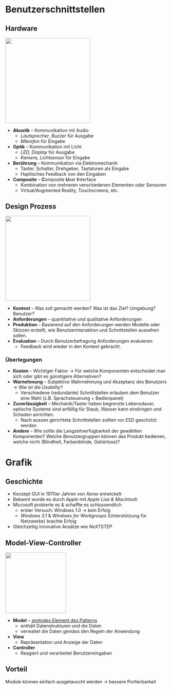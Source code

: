 # Benutzerschnittstellen

## Hardware

![](images/paste-33.png){width="7cm"}

-   **Akustik** -- Kommunikation mit Audio
    -   *Lautsprecher*, *Buzzer* für Ausgabe
    -   *Mikrofon* für Eingabe
-   **Optik** -- Kommunikation mit Licht
    -   *LED, Display* für Ausgabe
    -   *Kamera, Lichtsensor* für Eingabe
-   **Berührung** -- Kommunikation via Elektromechanik
    -   Taster, Schalter, Drehgeber, Tastaturen als Eingabe
    -   Haptisches Feedback von den Eingaben
-   **Composite** -- **C**omposite **U**ser **I**nterface
    -   Kombination von mehreren verschiedenen Elementen oder Sensoren
    -   Virtual/Augmented Reality, Touchscreens, etc.

## Design Prozess

![](images/paste-34.png){width="7cm"}

-   **Kontext** -- Was soll gemacht werden? Was ist das Ziel? Umgebung? Benutzer?
-   **Anforderungen** -- quantitative und qualitative Anforderungen
-   **Produktion** -- Basierend auf den Anforderungen werden Modelle oder Skizzen erstellt, wie Benutzerinteraktion und Schnittstellen aussehen sollen.
-   **Evaluation** -- Durch Benutzerbefragung Anforderungen evaluieren
    -   Feedback wird wieder in den Kontext gebracht.

### Überlegungen

-   **Kosten** -- Wichtiger Faktor $\rightarrow$ Für welche Komponenten entscheidet man sich oder gibt es günstigere Alternativen?
-   **Warnehmung** -- Subjektive Wahrnehmung und Akzeptanz des Benutzers $\rightarrow$ Wie ist die *Usability*?
    -   Verschiedene (redundante) Schnittstellen erlauben dem Benutzer eine Wahl (z.B. Sprachsteuerung + Bedienpanel)
-   **Zuverlässigkeit** -- Mechanik/Taster haben begrenzte Lebensdauer, optische Systeme sind anfällig für Staub, Wasser kann eindringen und Schaden anrichten.
    -   Nach aussen gerichtete Schnittstellen sollten vor ESD geschützt werden
-   **Andere** -- Wie sollte die Langzeitverfügbarkeit der gewählten Komponenten? Welche Benutzergruppen können das Produkt bedienen, welche nicht (Blindheit, Farbenblinde, Gehörlose)?

```{=latex}
\vfill\null
\columnbreak
```

# Grafik

## Geschichte

-   Konzept GUI in 1970er Jahren von *Xerox* entwickelt
-   Bekannt wurde es durch *Apple* mit *Apple Lisa & Macintosh*
-   Microsoft probierte es & schaffte es schlussendlich
    -   erster Versuch: Windows 1.0 $\rightarrow$ kein Erfolg
    -   *Windows 3.1* & *Windows for Workgroups* (Unterstützung für Netzwerke) brachte Erfolg
-   Gleichzeitig innovative Ansätze wie *NeXTSTEP*

## Model-View-Controller

![](images/paste-38.png){width="5cm"}

-   **Model** -- [zentrales Element des Patterns]{.underline}
    -   enthält Datenstrukturen und die Daten
    -   verwaltet die Daten gemäss den Regeln der Anwendung
-   **View**
    -   Repräsentation und Anzeige der Daten
-   **Controller**
    -   Reagiert und verarbeitet Benutzereingaben

::: callout-tip
## Vorteil

Module können einfach ausgetauscht werden $\rightarrow$ bessere Portierbarkeit
:::